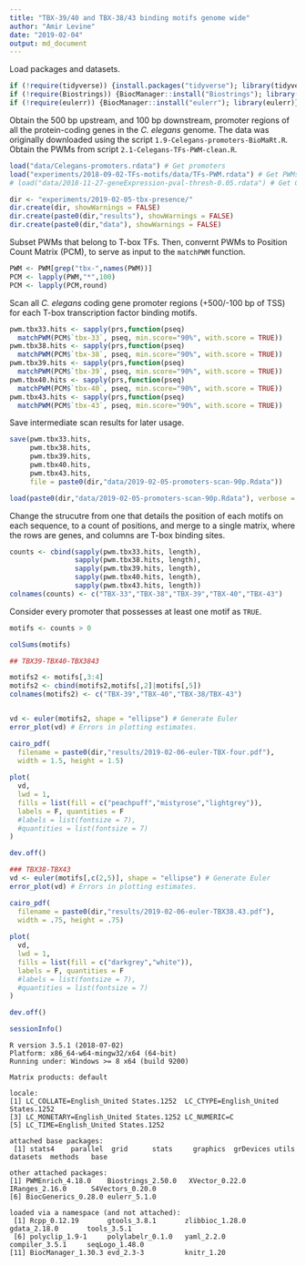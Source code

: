 ```yaml
---
title: "TBX-39/40 and TBX-38/43 binding motifs genome wide"
author: "Amir Levine"
date: "2019-02-04"
output: md_document
---
```


Load packages and datasets.
```r
if (!require(tidyverse)) {install.packages("tidyverse"); library(tidyverse)}
if (!require(Biostrings)) {BiocManager::install("Biostrings"); library(Biostrings)} # Aligning motifs
if (!require(eulerr)) {BiocManager::install("eulerr"); library(eulerr)} # Plotting Euler Diagrams
```

Obtain the 500 bp upstream, and 100 bp downstream, promoter regions of all the protein-coding genes in the *C. elegans* genome. The data was originally downloaded using the script `1.9-Celegans-promoters-BioMaRt.R`. 
Obtain the PWMs from script `2.1-Celegans-TFs-PWM-clean.R`.
```r
load("data/Celegans-promoters.rdata") # Get promoters
load("experiments/2018-09-02-TFs-motifs/data/TFs-PWM.rdata") # Get PWMs
# load("data/2018-11-27-geneExpression-pval-thresh-0.05.rdata") # Get CEL-seq processed data of anc-1 RNAi, p<0.05
```

```r
dir <- "experiments/2019-02-05-tbx-presence/"
dir.create(dir, showWarnings = FALSE)
dir.create(paste0(dir,"results"), showWarnings = FALSE)
dir.create(paste0(dir,"data"), showWarnings = FALSE)
```

Subset PWMs that belong to T-box TFs. Then, convernt PWMs to Position Count Matrix (PCM), to serve as input to the `matchPWM` function.
```r
PWM <- PWM[grep("tbx-",names(PWM))]
PCM <- lapply(PWM,"*",100)
PCM <- lapply(PCM,round)
```

Scan all *C. elegans* coding gene promoter regions (+500/-100 bp of TSS) for each T-box transcription factor binding motifs.
```r
pwm.tbx33.hits <- sapply(prs,function(pseq)
  matchPWM(PCM$`tbx-33`, pseq, min.score="90%", with.score = TRUE))
pwm.tbx38.hits <- sapply(prs,function(pseq)
  matchPWM(PCM$`tbx-38`, pseq, min.score="90%", with.score = TRUE))
pwm.tbx39.hits <- sapply(prs,function(pseq)
  matchPWM(PCM$`tbx-39`, pseq, min.score="90%", with.score = TRUE))
pwm.tbx40.hits <- sapply(prs,function(pseq)
  matchPWM(PCM$`tbx-40`, pseq, min.score="90%", with.score = TRUE))
pwm.tbx43.hits <- sapply(prs,function(pseq)
  matchPWM(PCM$`tbx-43`, pseq, min.score="90%", with.score = TRUE))
```

Save intermediate scan results for later usage.
```r
save(pwm.tbx33.hits,
     pwm.tbx38.hits,
     pwm.tbx39.hits,
     pwm.tbx40.hits,
     pwm.tbx43.hits,
     file = paste0(dir,"data/2019-02-05-promoters-scan-90p.Rdata"))
```


```r
load(paste0(dir,"data/2019-02-05-promoters-scan-90p.Rdata"), verbose = TRUE)
```

Change the strucutre from one that details the position of each motifs on each sequence, to a count of positions, and merge to a single matrix, where the rows are genes, and columns are T-box binding sites.
```r
counts <- cbind(sapply(pwm.tbx33.hits, length),
                sapply(pwm.tbx38.hits, length),
                sapply(pwm.tbx39.hits, length),
                sapply(pwm.tbx40.hits, length),
                sapply(pwm.tbx43.hits, length))
colnames(counts) <- c("TBX-33","TBX-38","TBX-39","TBX-40","TBX-43")
```

Consider every promoter that possesses at least one motif as `TRUE`.
```r
motifs <- counts > 0
```

```r
colSums(motifs)
```

```r
## TBX39-TBX40-TBX3843

motifs2 <- motifs[,3:4]
motifs2 <- cbind(motifs2,motifs[,2]|motifs[,5])
colnames(motifs2) <- c("TBX-39","TBX-40","TBX-38/TBX-43")


vd <- euler(motifs2, shape = "ellipse") # Generate Euler
error_plot(vd) # Errors in plotting estimates.

cairo_pdf(
  filename = paste0(dir,"results/2019-02-06-euler-TBX-four.pdf"),
  width = 1.5, height = 1.5)
    
plot(
  vd, 
  lwd = 1,
  fills = list(fill = c("peachpuff","mistyrose","lightgrey")),
  labels = F, quantities = F
  #labels = list(fontsize = 7),
  #quantities = list(fontsize = 7)
)

dev.off()

### TBX38-TBX43
vd <- euler(motifs[,c(2,5)], shape = "ellipse") # Generate Euler
error_plot(vd) # Errors in plotting estimates.

cairo_pdf(
  filename = paste0(dir,"results/2019-02-06-euler-TBX38.43.pdf"),
  width = .75, height = .75)
    
plot(
  vd, 
  lwd = 1,
  fills = list(fill = c("darkgrey","white")),
  labels = F, quantities = F
  #labels = list(fontsize = 7),
  #quantities = list(fontsize = 7)
)

dev.off()
```

```r
sessionInfo()
```
```
R version 3.5.1 (2018-07-02)
Platform: x86_64-w64-mingw32/x64 (64-bit)
Running under: Windows >= 8 x64 (build 9200)

Matrix products: default

locale:
[1] LC_COLLATE=English_United States.1252  LC_CTYPE=English_United States.1252   
[3] LC_MONETARY=English_United States.1252 LC_NUMERIC=C                          
[5] LC_TIME=English_United States.1252    

attached base packages:
 [1] stats4    parallel  grid      stats     graphics  grDevices utils     datasets  methods   base     

other attached packages:
[1] PWMEnrich_4.18.0    Biostrings_2.50.0   XVector_0.22.0      IRanges_2.16.0      S4Vectors_0.20.0   
[6] BiocGenerics_0.28.0 eulerr_5.1.0       

loaded via a namespace (and not attached):
 [1] Rcpp_0.12.19       gtools_3.8.1       zlibbioc_1.28.0    gdata_2.18.0       tools_3.5.1       
 [6] polyclip_1.9-1     polylabelr_0.1.0   yaml_2.2.0         compiler_3.5.1     seqLogo_1.48.0    
[11] BiocManager_1.30.3 evd_2.3-3          knitr_1.20        
```
